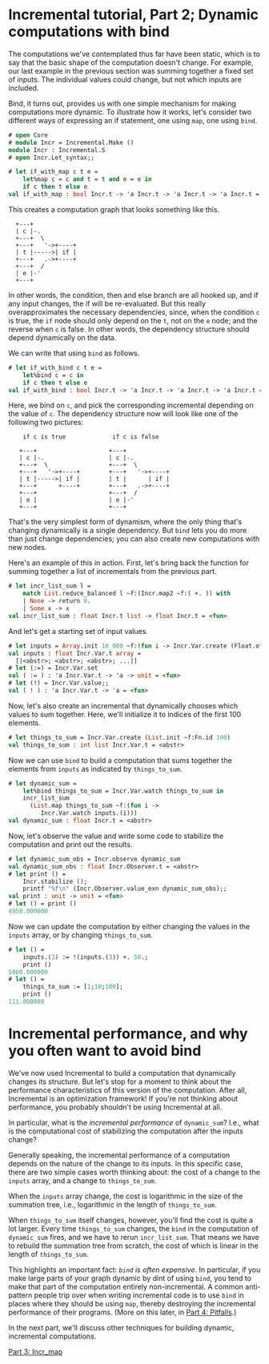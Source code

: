 # Incremental tutorial, Part 2; Dynamic computations with bind

The computations we've contemplated thus far have been static, which
is to say that the basic shape of the computation doesn't change.  For
example, our last example in the previous section was summing together
a fixed set of inputs.  The individual values could change, but not
which inputs are included.

Bind, it turns out, provides us with one simple mechanism for making
computations more dynamic.  To illustrate how it works, let's consider
two different ways of expressing an if statement, one using `map`, one
using `bind`.

```ocaml
# open Core
# module Incr = Incremental.Make ()
module Incr : Incremental.S
# open Incr.Let_syntax;;

# let if_with_map c t e =
    let%map c = c and t = t and e = e in
    if c then t else e
val if_with_map : bool Incr.t -> 'a Incr.t -> 'a Incr.t -> 'a Incr.t = <fun>
```

This creates a computation graph that looks something like this.

```
  +---+
  | c |-.
  +---+  \
  +---+   '->+----+
  | t |----->| if |
  +---+   .->+----+
  +---+  /
  | e |-'
  +---+
```

In other words, the condition, then and else branch are all hooked up,
and if any input changes, the if will be re-evaluated.  But this
really overapproximates the necessary dependencies, since, when the
condition `c` is true, the `if` node should only depend on the `t`,
not on the `e` node; and the reverse when `c` is false.  In other
words, the dependency structure should depend dynamically on the data.

We can write that using `bind` as follows.

```ocaml
# let if_with_bind c t e =
    let%bind c = c in
    if c then t else e
val if_with_bind : bool Incr.t -> 'a Incr.t -> 'a Incr.t -> 'a Incr.t = <fun>
```

Here, we bind on `c`, and pick the corresponding incremental depending
on the value of `c`.  The dependency structure now will look like one
of the following two pictures:

```
    if c is true             if c is false

   +---+                    +---+
   | c |-.                  | c |-.
   +---+  \                 +---+  \
   +---+   '->+----+        +---+   '->+----+
   | t |----->| if |        | t |      | if |
   +---+      +----+        +---+   .->+----+
   +---+                    +---+  /
   | e |                    | e |-'
   +---+                    +---+
```

That's the very simplest form of dynamism, where the only thing that's
changing dynamically is a single dependency. But `bind` lets you do more
than just change dependencies; you can also create new computations
with new nodes.

Here's an example of this in action. First, let's bring back the
function for summing together a list of incrementals from the previous
part.

```ocaml
# let incr_list_sum l =
    match List.reduce_balanced l ~f:(Incr.map2 ~f:( +. )) with
    | None -> return 0.
    | Some x -> x
val incr_list_sum : float Incr.t list -> float Incr.t = <fun>
```

And let's get a starting set of input values.


```ocaml non-deterministic
# let inputs = Array.init 10_000 ~f:(fun i -> Incr.Var.create (Float.of_int i));;
val inputs : float Incr.Var.t array =
  [|<abstr>; <abstr>; <abstr>; ...|]
# let (:=) = Incr.Var.set
val ( := ) : 'a Incr.Var.t -> 'a -> unit = <fun>
# let (!) = Incr.Var.value;;
val ( ! ) : 'a Incr.Var.t -> 'a = <fun>
```

Now, let's also create an incremental that dynamically chooses which
values to sum together.  Here, we'll initialize it to indices of the
first 100 elements.

```ocaml
# let things_to_sum = Incr.Var.create (List.init ~f:Fn.id 100)
val things_to_sum : int list Incr.Var.t = <abstr>
```

Now we can use `bind` to build a computation that sums together the
elements from `inputs` as indicated by `things_to_sum`.

```ocaml
# let dynamic_sum =
    let%bind things_to_sum = Incr.Var.watch things_to_sum in
    incr_list_sum
      (List.map things_to_sum ~f:(fun i ->
         Incr.Var.watch inputs.(i)))
val dynamic_sum : float Incr.t = <abstr>
```

Now, let's observe the value and write some code to stabilize the
computation and print out the results.

```ocaml
# let dynamic_sum_obs = Incr.observe dynamic_sum
val dynamic_sum_obs : float Incr.Observer.t = <abstr>
# let print () =
    Incr.stabilize ();
    printf "%f\n" (Incr.Observer.value_exn dynamic_sum_obs);;
val print : unit -> unit = <fun>
# let () = print ()
4950.000000
```

Now we can update the computation by either changing the values in the
`inputs` array, or by changing `things_to_sum`.

```ocaml
# let () =
    inputs.(3) := !(inputs.(3)) +. 50.;
    print ()
5000.000000
# let () =
    things_to_sum := [1;10;100];
    print ()
111.000000
```

# Incremental performance, and why you often want to avoid bind

We've now used Incremental to build a computation that dynamically
changes its structure. But let's stop for a moment to think about the
performance characteristics of this version of the computation.  After
all, Incremental is an optimization framework! If you're not thinking
about performance, you probably shouldn't be using Incremental at all.

In particular, what is the *incremental performance* of `dynamic_sum`?
I.e., what is the computational cost of stabilizing the computation
after the inputs change?

Generally speaking, the incremental performance of a computation
depends on the nature of the change to its inputs. In this specific
case, there are two simple cases worth thinking about: the cost of a
change to the `inputs` array, and a change to `things_to_sum`.

When the `inputs` array change, the cost is logarithmic in the size of
the summation tree, i.e., logarithmic in the length of
`things_to_sum`.

When `things_to_sum` itself changes, however, you'll find the cost is
quite a lot larger.  Every time `things_to_sum` changes, the `bind` in
the computation of `dynamic_sum` fires, and we have to rerun
`incr_list_sum`.  That means we have to rebuild the summation tree
from scratch, the cost of which is linear in the length of
`things_to_sum`.

This highlights an important fact: *`bind` is often expensive*. In
particular, if you make large parts of your graph dynamic by dint of
using `bind`, you tend to make that part of the computation entirely
non-incremental.  A common anti-pattern people trip over when writing
incremental code is to use `bind` in places where they should be using
`map`, thereby destroying the incremental performance of their
programs. (More on this later, in [Part 4:
Pitfalls](./part4-pitfalls.mdx).)

In the next part, we'll discuss other techniques for building dynamic,
incremental computations.

[Part 3: Incr\_map](./part3-map.mdx)
